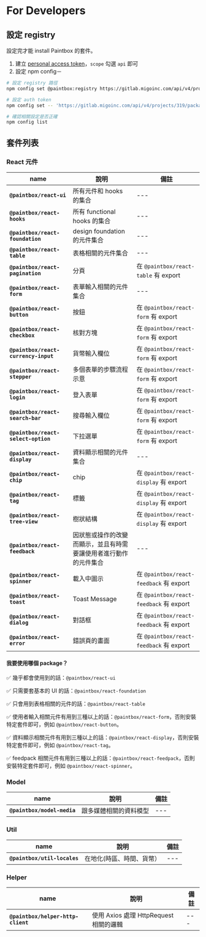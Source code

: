 
<Meta title="Guides/For Developers" />

# For Developers

## 設定 registry

設定完才能 install Paintbox 的套件。

1. 建立 [personal access token](https://docs.gitlab.com/ee/user/profile/personal_access_tokens.html#create-a-personal-access-token)，`scope` 勾選 `api` 即可
2. 設定 npm config－

```bash
# 設定 registry 路徑
npm config set @paintbox:registry https://gitlab.migoinc.com/api/v4/projects/319/packages/npm/

# 設定 auth token
npm config set -- 'https://gitlab.migoinc.com/api/v4/projects/319/packages/npm/:_authToken' "<your_token>"

# 確認相關設定是否正確
npm config list
```


## 套件列表

### React 元件

| name | 說明 | 備註 |
| --- | --- | --- |
| **`@paintbox/react-ui`** | 所有元件和 hooks 的集合 | --- |
| **`@paintbox/react-hooks`** | 所有 functional hooks 的集合 | --- |
| **`@paintbox/react-foundation`** |  design foundation 的元件集合 | --- |
| **`@paintbox/react-table`** |  表格相關的元件集合 | --- |
| **`@paintbox/react-pagination`** | 分頁 | 在 `@paintbox/react-table` 有 export |
| **`@paintbox/react-form`** |  表單輸入相關的元件集合 | --- |
| **`@paintbox/react-button`** |  按鈕 | 在 `@paintbox/react-form` 有 export |
| **`@paintbox/react-checkbox`** |  核對方塊 | 在 `@paintbox/react-form` 有 export |
| **`@paintbox/react-currency-input`** |  貨幣輸入欄位 | 在 `@paintbox/react-form` 有 export |
| **`@paintbox/react-stepper`** |  多個表單的步驟流程示意 | 在 `@paintbox/react-form` 有 export |
| **`@paintbox/react-login`** |  登入表單 | 在 `@paintbox/react-form` 有 export |
| **`@paintbox/react-search-bar`** |  搜尋輸入欄位 | 在 `@paintbox/react-form` 有 export |
| **`@paintbox/react-select-option`** |  下拉選單 | 在 `@paintbox/react-form` 有 export |
| **`@paintbox/react-display`** |  資料顯示相關的元件集合 | --- |
| **`@paintbox/react-chip`** | chip | 在 `@paintbox/react-display` 有 export |
| **`@paintbox/react-tag`** | 標籤 | 在 `@paintbox/react-display` 有 export |
| **`@paintbox/react-tree-view`** | 樹狀結構 |在 `@paintbox/react-display` 有 export |
| **`@paintbox/react-feedback`** |  因狀態或操作的改變而顯示，並且有時需要讓使用者進行動作的元件集合 | --- |
| **`@paintbox/react-spinner`** | 載入中圖示 | 在 `@paintbox/react-feedback` 有 export |
| **`@paintbox/react-toast`** | Toast Message | 在 `@paintbox/react-feedback` 有 export |
| **`@paintbox/react-dialog`** | 對話框 | 在 `@paintbox/react-feedback` 有 export |
| **`@paintbox/react-error`** | 錯誤頁的畫面 |在 `@paintbox/react-feedback` 有 export |

#### 我要使用哪個 package？

✅ 幾乎都會使用到的話：`@paintbox/react-ui`

✅ 只需要套基本的 UI 的話：`@paintbox/react-foundation`

✅ 只會用到表格相關的元件的話：`@paintbox/react-table`

✅ 使用者輸入相關元件有用到三種以上的話：`@paintbox/react-form`，否則安裝特定套件即可，例如 `@paintbox/react-button`。

✅ 資料顯示相關元件有用到三種以上的話：`@paintbox/react-display`，否則安裝特定套件即可，例如 `@paintbox/react-tag`。

✅ feedpack 相關元件有用到三種以上的話：`@paintbox/react-feedpack`，否則安裝特定套件即可，例如 `@paintbox/react-spinner`。

### Model
| name | 說明 | 備註 |
| --- | --- | --- |
| **`@paintbox/model-media`** | 跟多媒體相關的資料模型 | --- |

### Util

| name | 說明 | 備註 |
| --- | --- | --- |
| **`@paintbox/util-locales`** | 在地化(時區、時間、貨幣） | --- |

### Helper

| name | 說明 | 備註 |
| --- | --- | --- |
| **`@paintbox/helper-http-client`** | 使用 Axios 處理 HttpRequest 相關的邏輯 | --- |